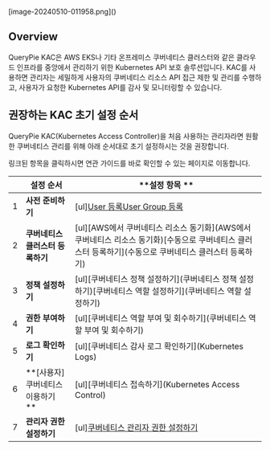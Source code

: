 
<p align="center">
<div>[image-20240510-011958.png]()</div>
</p>

## Overview
QueryPie KAC은 AWS EKS나 기타 온프레미스 쿠버네티스 클러스터와 같은 클라우드 인프라를 중앙에서 관리하기 위한 Kubernetes API 보호 솔루션입니다. KAC를 사용하면 관리자는 세밀하게 사용자의 쿠버네티스 리소스 API 접근 제한 및 관리를 수행하고, 사용자가 요청한 Kubernetes API를 감사 및 모니터링할 수 있습니다.



## 권장하는 KAC 초기 설정 순서
QueryPie KAC(Kubernetes Access Controller)을 처음 사용하는 관리자라면 원활한 쿠버네티스 관리를 위해 아래 순서대로 초기 설정하시는 것을 권장합니다.

<Callout type="info">
링크된 항목을 클릭하시면 연관 가이드를 바로 확인할 수 있는 페이지로 이동합니다. 
</Callout>

|   | **설정 순서**             | **설정 항목 **                                                                                 |
| - | --------------------- | ------------------------------------------------------------------------------------------ |
| 1 | **사전 준비하기**           | [ul][User 등록](Users)[User Group 등록](Groups)                                                |
| 2 | **쿠버네티스 클러스터 등록하기**   | [ul][AWS에서 쿠버네티스 리소스 동기화](AWS에서 쿠버네티스 리소스 동기화)[수동으로 쿠버네티스 클러스터 등록하기](수동으로 쿠버네티스 클러스터 등록하기) |
| 3 | **정책 설정하기**           | [ul][쿠버네티스 정책 설정하기](쿠버네티스 정책 설정하기)[쿠버네티스 역할 설정하기](쿠버네티스 역할 설정하기)                           |
| 4 | **권한 부여하기**           | [ul][쿠버네티스 역할 부여 및 회수하기](쿠버네티스 역할 부여 및 회수하기)                                               |
| 5 | **로그 확인하기**           | [ul][쿠버네티스 감사 로그 확인하기](Kubernetes Logs)                                                    |
| 6 | **[사용자] 쿠버네티스 이용하기 ** | [ul][쿠버네티스 접속하기](Kubernetes Access Control)                                                |
| 7 | **관리자 권한 설정하기**       | [ul][쿠버네티스 관리자 권한 설정하기](Roles)                                                             |

